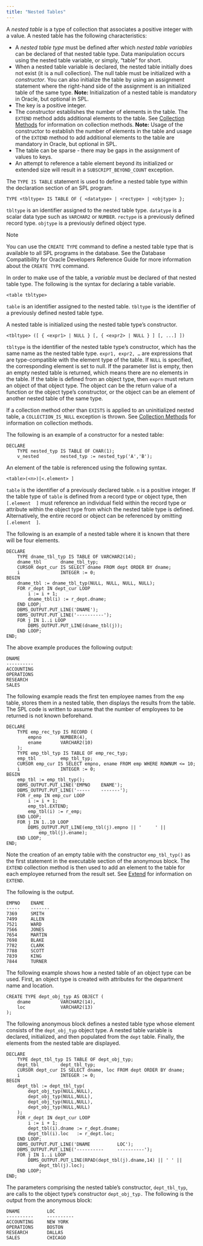 ```yaml
---
title: "Nested Tables"
---
```


<div id="nested_tables" class="registered_link"></div>


A *nested table* is a type of collection that associates a positive integer with a value. A nested table has the following characteristics:

  - A *nested table type* must be defined after which *nested table variables* can be declared of that nested table type. Data manipulation occurs using the nested table variable, or simply, “table” for short.
  - When a nested table variable is declared, the nested table initially does not exist (it is a null collection). The null table must be initialized with a *constructor*. You can also initialize the table by using an assignment statement where the right-hand side of the assignment is an initialized table of the same type. **Note:** Initialization of a nested table is mandatory in Oracle, but optional in SPL.
  - The key is a positive integer.
  - The constructor establishes the number of elements in the table. The `EXTEND` method adds additional elements to the table. See [Collection Methods](../11_collection_methods/#collection_methods) for information on collection methods. **Note:** Usage of the constructor to establish the number of elements in the table and usage of the `EXTEND` method to add additional elements to the table are mandatory in Oracle, but optional in SPL.
  - The table can be sparse - there may be gaps in the assignment of values to keys.
  - An attempt to reference a table element beyond its initialized or extended size will result in a `SUBSCRIPT_BEYOND_COUNT` exception.

The `TYPE IS TABLE` statement is used to define a nested table type within the declaration section of an SPL program.

``` text
TYPE <tbltype> IS TABLE OF { <datatype> | <rectype> | <objtype> };
```

`tbltype` is an identifier assigned to the nested table type. `datatype` is a scalar data type such as `VARCHAR2` or `NUMBER`. `rectype` is a previously defined record type. `objtype` is a previously defined object type.

<div class="note">

<div class="title">

Note

</div>

You can use the `CREATE TYPE` command to define a nested table type that is available to all SPL programs in the database. See the Database Compatibility for Oracle Developers Reference Guide for more information about the `CREATE TYPE` command.

</div>

In order to make use of the table, a *variable* must be declared of that nested table type. The following is the syntax for declaring a table variable.

``` text
<table tbltype>
```

`table` is an identifier assigned to the nested table. `tbltype` is the identifier of a previously defined nested table type.

A nested table is initialized using the nested table type’s constructor.

``` text
<tbltype> ([ { <expr1> | NULL } [, { <expr2> | NULL } ] [, ...] ])
```

`tbltype` is the identifier of the nested table type’s constructor, which has the same name as the nested table type. `expr1, expr2, …` are expressions that are type-compatible with the element type of the table. If `NULL` is specified, the corresponding element is set to null. If the parameter list is empty, then an empty nested table is returned, which means there are no elements in the table. If the table is defined from an object type, then `exprn` must return an object of that object type. The object can be the return value of a function or the object type’s constructor, or the object can be an element of another nested table of the same type.

If a collection method other than `EXISTS` is applied to an uninitialized nested table, a `COLLECTION_IS_NULL` exception is thrown. See [Collection Methods](../11_collection_methods/#collection_methods) for information on collection methods.

The following is an example of a constructor for a nested table:

``` text
DECLARE
    TYPE nested_typ IS TABLE OF CHAR(1);
    v_nested        nested_typ := nested_typ('A','B');
```

An element of the table is referenced using the following syntax.

``` text
<table>(<n>)[<.element> ]
```

`table` is the identifier of a previously declared table. `n` is a positive integer. If the table type of `table` is defined from a record type or object type, then `[.element  ]` must reference an individual field within the record type or attribute within the object type from which the nested table type is defined. Alternatively, the entire record or object can be referenced by omitting `[.element  ]`.

The following is an example of a nested table where it is known that there will be four elements.

``` text
DECLARE
    TYPE dname_tbl_typ IS TABLE OF VARCHAR2(14);
    dname_tbl       dname_tbl_typ;
    CURSOR dept_cur IS SELECT dname FROM dept ORDER BY dname;
    i               INTEGER := 0;
BEGIN
    dname_tbl := dname_tbl_typ(NULL, NULL, NULL, NULL);
    FOR r_dept IN dept_cur LOOP
        i := i + 1;
        dname_tbl(i) := r_dept.dname;
    END LOOP;
    DBMS_OUTPUT.PUT_LINE('DNAME');
    DBMS_OUTPUT.PUT_LINE('----------');
    FOR j IN 1..i LOOP
        DBMS_OUTPUT.PUT_LINE(dname_tbl(j));
    END LOOP;
END;
```

The above example produces the following output:

``` text
DNAME
----------
ACCOUNTING
OPERATIONS
RESEARCH
SALES
```

The following example reads the first ten employee names from the `emp` table, stores them in a nested table, then displays the results from the table. The SPL code is written to assume that the number of employees to be returned is not known beforehand.

``` text
DECLARE
    TYPE emp_rec_typ IS RECORD (
        empno       NUMBER(4),
        ename       VARCHAR2(10)
    );
    TYPE emp_tbl_typ IS TABLE OF emp_rec_typ;
    emp_tbl         emp_tbl_typ;
    CURSOR emp_cur IS SELECT empno, ename FROM emp WHERE ROWNUM <= 10;
    i               INTEGER := 0;
BEGIN
    emp_tbl := emp_tbl_typ();
    DBMS_OUTPUT.PUT_LINE('EMPNO    ENAME');
    DBMS_OUTPUT.PUT_LINE('-----    -------');
    FOR r_emp IN emp_cur LOOP
        i := i + 1;
        emp_tbl.EXTEND;
        emp_tbl(i) := r_emp;
    END LOOP;
    FOR j IN 1..10 LOOP
        DBMS_OUTPUT.PUT_LINE(emp_tbl(j).empno || '     ' ||
            emp_tbl(j).ename);
    END LOOP;
END;
```

Note the creation of an empty table with the constructor `emp_tbl_typ()` as the first statement in the executable section of the anonymous block. The `EXTEND` collection method is then used to add an element to the table for each employee returned from the result set. See [Extend](../11_collection_methods/#extend) for information on `EXTEND`.

The following is the output.

``` text
EMPNO    ENAME
-----    -------
7369     SMITH
7499     ALLEN
7521     WARD
7566     JONES
7654     MARTIN
7698     BLAKE
7782     CLARK
7788     SCOTT
7839     KING
7844     TURNER
```

The following example shows how a nested table of an object type can be used. First, an object type is created with attributes for the department name and location.

``` text
CREATE TYPE dept_obj_typ AS OBJECT (
    dname           VARCHAR2(14),
    loc             VARCHAR2(13)
);
```

The following anonymous block defines a nested table type whose element consists of the `dept_obj_typ` object type. A nested table variable is declared, initialized, and then populated from the `dept` table. Finally, the elements from the nested table are displayed.

``` text
DECLARE
    TYPE dept_tbl_typ IS TABLE OF dept_obj_typ;
    dept_tbl        dept_tbl_typ;
    CURSOR dept_cur IS SELECT dname, loc FROM dept ORDER BY dname;
    i               INTEGER := 0;
BEGIN
    dept_tbl := dept_tbl_typ(
        dept_obj_typ(NULL,NULL),
        dept_obj_typ(NULL,NULL),
        dept_obj_typ(NULL,NULL),
        dept_obj_typ(NULL,NULL)
    );
    FOR r_dept IN dept_cur LOOP
        i := i + 1;
        dept_tbl(i).dname := r_dept.dname;
        dept_tbl(i).loc   := r_dept.loc;
    END LOOP;
    DBMS_OUTPUT.PUT_LINE('DNAME          LOC');
    DBMS_OUTPUT.PUT_LINE('----------     ----------');
    FOR j IN 1..i LOOP
        DBMS_OUTPUT.PUT_LINE(RPAD(dept_tbl(j).dname,14) || ' ' ||
            dept_tbl(j).loc);
    END LOOP;
END;
```

The parameters comprising the nested table’s constructor, `dept_tbl_typ`, are calls to the object type’s constructor `dept_obj_typ.` The following is the output from the anonymous block:

``` text
DNAME          LOC
----------     ----------
ACCOUNTING     NEW YORK
OPERATIONS     BOSTON
RESEARCH       DALLAS
SALES          CHICAGO
```
